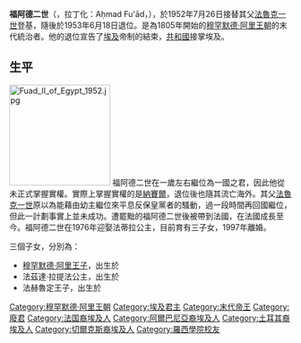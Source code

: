 {{unreferenced|time=2015-6-24}}
{{Infobox royalty
|name=福阿德二世
|image= Fuad II 2015 Interview.jpg
|caption = 2015年的福阿德二世
|full name = Ahmad Fuad bin Farouk bin Fuad bin Isma'il bin Ibrahim bin Muhammad Ali
|date of birth={{birth date and age|1952|1|16}} 
|place of birth= {{flag|Kingdom of Egypt}}[[开罗|开罗]]
|succession = 埃及和蘇丹國王
|reign=1952年7月16日－1953年6月18日<br>（{{age in years and days|1952|7|16|1953|6|19|age=no}}）
|predecessor=[[法鲁克一世|法鲁克一世]]
|successor= 君主制被廢
|spouse={{marriage|多米尼克-法南希·皮卡爾|1976|1996|reason=divorced}}
|house=[[穆罕默德·阿里王朝|穆罕默德·阿里王朝]]
|father=[[法鲁克一世|法鲁克一世]]
|mother={{le|納里曼·萨蒂克|Narriman Sadek}}
|issue=[[穆罕默德·阿里_(賽義德親王)|賽義德親王穆罕默德·阿里]]<br>{{le|法茲達·拉提法公主|Princess Fawzia-Latifa of Egypt}}<br>{{le|法赫魯定親王|Prince Fakhruddin of Egypt}}
}}

'''福阿德二世'''（{{lang-ar|الملك أحمد فؤاد الثاني}}，拉丁化：Aḥmad Fu'ād，{{bd|1952年|1月16日|catIdx=Fuad}}），於1952年7月26日接替其父[[法魯克一世|法魯克一世]]登基，隨後於1953年6月18日退位。是為1805年開始的[[穆罕默德·阿里王朝|穆罕默德·阿里王朝]]的末代統治者。他的退位宣告了[[埃及|埃及]]帝制的結束，[[共和國|共和國]]接掌埃及。

== 生平 ==
[[File:Fuad_II_of_Egypt_1952.jpg|180px]]
福阿德二世在一歲左右繼位為一國之君，因此他從未正式掌握實權。實際上掌握實權的是[[納賽爾|納賽爾]]，退位後也隨其流亡海外。其父[[法魯克一世|法魯克一世]]原以為能藉由幼主繼位來平息反保皇黨者的騷動，過一段時間再回國繼位，但此一計劃事實上並未成功。遭罷黜的福阿德二世後被帶到法國，在法國成長至今。福阿德二世在1976年迎娶法蒂拉公主，目前育有三子女，1997年離婚。

三個子女，分別為：
* [[穆罕默德·阿里_(賽義德親王)|穆罕默德·阿里王子]]，出生於{{birth date and age|1979|2|5}}
* 法茲達·拉提法公主，出生於{{birth date and age|1982|2|12}}
* 法赫魯定王子，出生於{{birth date and age|1987|8|15}}
{{s-start}}
{{s-hou|[[穆罕默德·阿里王朝|穆罕默德·阿里王朝]]|1952年|1月16日}}
{{s-reg}}
{{s-bef|before = [[法鲁克一世|法鲁克一世]]}}
{{s-ttl|title  = [[穆罕默德·阿里王朝君主列表|埃及與蘇丹國王]]|years=1952年7月16日－1953年6月18日}}
{{s-aft|after  = [[穆罕默德·纳吉布|穆罕默德·纳吉布]]|as=[[埃及總統列表|埃及總統]]}}
{{s-roy|eg}}
{{s-bef|before = [[法鲁克一世|法魯克·阿迦]]}}
{{s-ttl|title  = {{le|賽義德親王|Prince of the Sa'id}}|years=1952年1月16日－1952年7月16日}}
{{s-vac|next   = [[穆罕默德·阿里_(賽義德親王)|穆罕默德·阿里]]}}
{{s-pre}}
{{s-new|loss|reason = 王朝結束}}
{{s-tul|title  = [[穆罕默德·阿里王朝君主列表|埃及與蘇丹國王]]|years=1953年6月18日－}}
{{s-inc|heir   = [[穆罕默德·阿里_(賽義德親王)|穆罕默德·阿里]]|heir-type=推定繼承人}}
{{s-end}}
{{Authority control}}
{{DEFAULTSORT: Fuad 02}}
[[Category:穆罕默德·阿里王朝|Category:穆罕默德·阿里王朝]]
[[Category:埃及君主|Category:埃及君主]]
[[Category:末代帝王|Category:末代帝王]]
[[Category:廢君|Category:廢君]]
[[Category:法国裔埃及人|Category:法国裔埃及人]]
[[Category:阿爾巴尼亞裔埃及人|Category:阿爾巴尼亞裔埃及人]]
[[Category:土耳其裔埃及人|Category:土耳其裔埃及人]]
[[Category:切爾克斯裔埃及人|Category:切爾克斯裔埃及人]]
[[Category:羅西學院校友|Category:羅西學院校友]]
